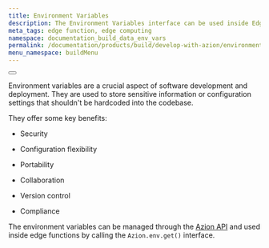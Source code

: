 ```yaml
---
title: Environment Variables 
description: The Environment Variables interface can be used inside Edge Functions to retrieve environment variables. You can use these variables to interact with backend systems like databases, private APIs, or any authenticated service.
meta_tags: edge function, edge computing
namespace: documentation_build_data_env_vars
permalink: /documentation/products/build/develop-with-azion/environment-variables/
menu_namespace: buildMenu
---
```



<Button href="/en/documentation/products/edge-application/edge-functions/runtime/api-reference/environment-variables/" text="environment variables API reference" variant="secondary"></Button>


Environment variables are a crucial aspect of software development and deployment. 
They are used to store sensitive information or configuration settings that shouldn't be hardcoded into the codebase.

They offer some key benefits: 

- Security

- Configuration flexibility

- Portability

- Collaboration

- Version control

- Compliance

The environment variables can be managed through the [Azion API](https://api.azion.com/) and used inside edge functions by calling the `Azion.env.get()` interface.
